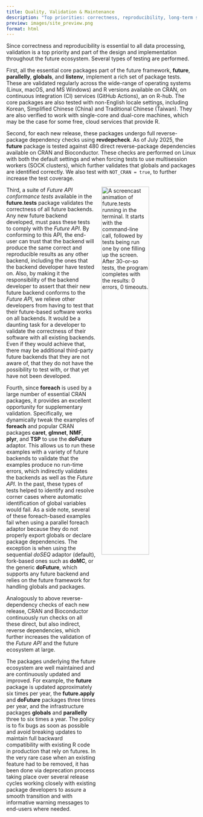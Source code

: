 ```yaml
---
title: Quality, Validation & Maintenance
description: "Top priorities: correctness, reproducibility, long-term stability, and trust"
preview: images/site_preview.png
format: html
---
```


Since correctness and reproducibility is essential to all data
processing, validation is a top priority and part of the design and
implementation throughout the future ecosystem.  Several types of
testing are performed.

First, all the essential core packages part of the future framework,
**future**, **parallelly**, **globals**, and **listenv**, implement a
rich set of package tests.  These are validated regularly across the
wide-range of operating systems (Linux, macOS, and MS Windows) and R
versions available on CRAN, on continuous integration (CI) services
(GitHub Actions), an on R-hub. The core packages are also tested with
non-English locale settings, including Korean, Simplified Chinese
(China) and Traditional Chinese (Taiwan). They are also verified to
work with single-core and dual-core machines, which may be the case
for some free, cloud services that provide R.

Second, for each new release, these packages undergo full
reverse-package dependency checks
using **revdepcheck**.  As of July 2025,
the **future** package is tested against 480 direct reverse-package
dependencies available on CRAN and Bioconductor.  These checks are
performed on Linux with both the default settings and when forcing
tests to use multisession workers (SOCK clusters), which further
validates that globals and packages are identified correctly.
We also test with `NOT_CRAN = true`, to further increase the test
coverage.

<div>
<img src="images/future.tests-screencast.gif" alt="A screencast
animation of future.tests running in the terminal. It starts with the
command-line call, followed by tests being run one by one filling up
the screen. After 30-or-so tests, the program completes with the
results: 0 errors, 0 timeouts." style="width: 50%; padding-left: 2ex;
padding-bottom: 1ex; float: right;"/>
Third, a suite of _Future API conformance tests_ available in the
**future.tests** package validates the correctness of all future
backends.  Any new future backend developed, must pass these tests to
comply with the _Future API_.  By conforming to this API, the end-user
can trust that the backend will produce the same correct and
reproducible results as any other backend, including the ones that the
backend developer have tested on.  Also, by making it the
responsibility of the backend developer to assert that their new
future backend conforms to the _Future API_, we relieve other
developers from having to test that their future-based software works
on all backends.  It would be a daunting task for a developer to
validate the correctness of their software with all existing
backends. Even if they would achieve that, there may be additional
third-party future backends that they are not aware of, that they do
not have the possibility to test with, or that yet have not been
developed.
</div>

Fourth, since **foreach** is used by a large number of essential
CRAN packages, it provides an excellent opportunity for supplementary
validation. Specifically, we dynamically tweak the examples of
**foreach** and popular CRAN packages **caret**,
**glmnet**, **NMF**, **plyr**, and **TSP** to use
the **doFuture** adaptor.  This allows us
to run these examples with a variety of future backends to validate
that the examples produce no run-time errors, which indirectly
validates the backends as well as the _Future API_.  In the past,
these types of tests helped to identify and resolve corner cases where
automatic identification of global variables would fail.  As a side
note, several of these foreach-based examples fail when using a
parallel foreach adaptor because they do not properly export globals
or declare package dependencies.  The exception is when using the
sequential
_doSEQ_ adaptor (default), fork-based ones such as **doMC**, or
the generic **doFuture**, which supports any future backend and
relies on the future framework for handling globals and
packages.

Analogously to above reverse-dependency checks of each new release,
CRAN and Bioconductor continuously run checks on all these direct, but
also indirect, reverse dependencies, which further increases the
validation of the _Future API_ and the future ecosystem at large.

The packages underlying the future ecosystem are well maintained and
are continuously updated and improved.  For example, the **future**
package is updated approximately six times per year, the
**future.apply** and **doFuture** packages three times per year, and
the infrastructure packages **globals** and **parallelly** three to
six times a year.  The policy is to fix bugs as soon as possible and
avoid breaking updates to maintain full backward compatibility with
existing R code in production that rely on futures.  In the very rare
case when an existing feature had to be removed, it has been done via
deprecation process taking place over several release cycles working
closely with existing package developers to assure a smooth transition
and with informative warning messages to end-users where needed.
